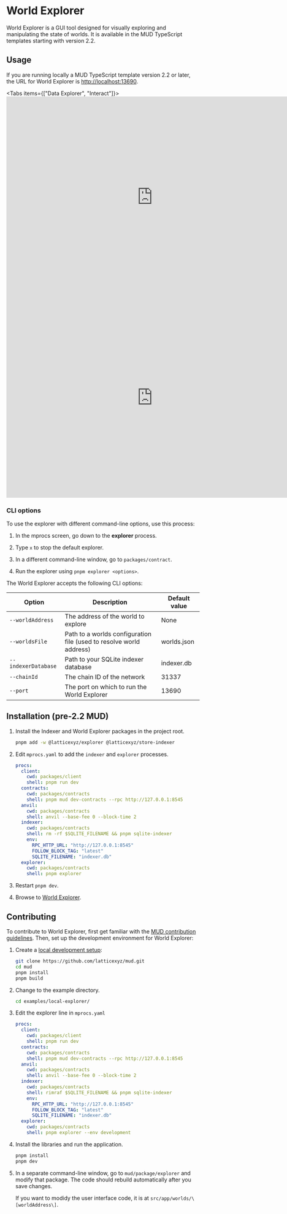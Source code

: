 
# World Explorer

World Explorer is a GUI tool designed for visually exploring and manipulating the state of worlds.
It is available in the MUD TypeScript templates starting with version 2.2.

## Usage

If you are running locally a MUD TypeScript template version 2.2 or later, the URL for World Explorer is [http://localhost:13690](http://localhost:13690).

<Tabs items={["Data Explorer", "Interact"]}>
  <Tab>
    <iframe
      width="761"
      height="523"
      src="https://www.youtube.com/embed/87wuGFH9Pz0"
      title="Using the MUD Data Explorer"
      frameborder="0"
      allow="accelerometer; autoplay; clipboard-write; encrypted-media; gyroscope; picture-in-picture; web-share"
      referrerpolicy="strict-origin-when-cross-origin"
      allowfullscreen
    ></iframe>
  </Tab>
  <Tab>
    <iframe
      width="761"
      height="523"
      src="https://www.youtube.com/embed/87wuGFH9Pz0?t=281https://www.youtube.com/embed/87wuGFH9Pz0?si=EsgcYGK9qk6J-Xvs&amp;start=281"
      title="Using the MUD Data Explorer's Interact tab"
      frameborder="0"
      allow="accelerometer; autoplay; clipboard-write; encrypted-media; gyroscope; picture-in-picture; web-share"
      referrerpolicy="strict-origin-when-cross-origin"
      allowfullscreen
    ></iframe>
  </Tab>
</Tabs>

### CLI options

To use the explorer with different command-line options, use this process:

1. In the mprocs screen, go down to the **explorer** process.

1. Type `x` to stop the default explorer.

1. In a different command-line window, go to `packages/contract`.

1. Run the explorer using `pnpm explorer <options>`.

The World Explorer accepts the following CLI options:

| Option              | Description                                                         | Default value |
| ------------------- | ------------------------------------------------------------------- | ------------- |
| `--worldAddress`    | The address of the world to explore                                 | None          |
| `--worldsFile`      | Path to a worlds configuration file (used to resolve world address) | worlds.json   |
| `--indexerDatabase` | Path to your SQLite indexer database                                | indexer.db    |
| `--chainId`         | The chain ID of the network                                         | 31337         |
| `--port`            | The port on which to run the World Explorer                         | 13690         |

## Installation (pre-2.2 MUD)

1. Install the Indexer and World Explorer packages in the project root.

   ```sh copy
   pnpm add -w @latticexyz/explorer @latticexyz/store-indexer
   ```

1. Edit `mprocs.yaml` to add the `indexer` and `explorer` processes.

   <CollapseCode>

   ```yaml filename="mprocs.yaml" copy showLineNumbers {11-20}
   procs:
     client:
       cwd: packages/client
       shell: pnpm run dev
     contracts:
       cwd: packages/contracts
       shell: pnpm mud dev-contracts --rpc http://127.0.0.1:8545
     anvil:
       cwd: packages/contracts
       shell: anvil --base-fee 0 --block-time 2
     indexer:
       cwd: packages/contracts
       shell: rm -rf $SQLITE_FILENAME && pnpm sqlite-indexer
       env:
         RPC_HTTP_URL: "http://127.0.0.1:8545"
         FOLLOW_BLOCK_TAG: "latest"
         SQLITE_FILENAME: "indexer.db"
     explorer:
       cwd: packages/contracts
       shell: pnpm explorer
   ```

   </CollapseCode>

1. Restart `pnpm dev`.

1. Browse to [World Explorer](http://localhost:13690).

## Contributing

To contribute to World Explorer, first get familiar with the [MUD contribution guidelines](https://mud.dev/contribute). Then, set up the development environment for World Explorer:

1. Create a [local development setup](/contribute#local-development-setup):

   ```sh copy
   git clone https://github.com/latticexyz/mud.git
   cd mud
   pnpm install
   pnpm build
   ```

1. Change to the example directory.

   ```sh copy
   cd examples/local-explorer/
   ```

1. Edit the explorer line in `mprocs.yaml`

   <CollapseCode>

   ```yaml filename="mprocs.yaml" copy showLineNumbers {20}
   procs:
     client:
       cwd: packages/client
       shell: pnpm run dev
     contracts:
       cwd: packages/contracts
       shell: pnpm mud dev-contracts --rpc http://127.0.0.1:8545
     anvil:
       cwd: packages/contracts
       shell: anvil --base-fee 0 --block-time 2
     indexer:
       cwd: packages/contracts
       shell: rimraf $SQLITE_FILENAME && pnpm sqlite-indexer
       env:
         RPC_HTTP_URL: "http://127.0.0.1:8545"
         FOLLOW_BLOCK_TAG: "latest"
         SQLITE_FILENAME: "indexer.db"
     explorer:
       cwd: packages/contracts
       shell: pnpm explorer --env development
   ```

   </CollapseCode>

1. Install the libraries and run the application.

   ```sh copy
   pnpm install
   pnpm dev
   ```

1. In a separate command-line window, go to `mud/package/explorer` and modify that package.
   The code should rebuild automatically after you save changes.

   If you want to modidy the user interface code, it is at `src/app/worlds/\[worldAddress\]`.
